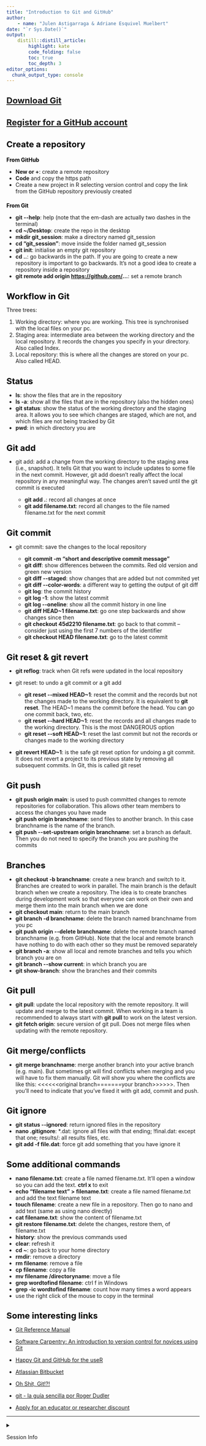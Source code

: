 ```yaml
---
title: "Introduction to Git and GitHub"
author:
    - name: "Julen Astigarraga & Adriane Esquivel Muelbert"
date: "`r Sys.Date()`"
output: 
    distill::distill_article:
        highlight: kate
        code_folding: false  
        toc: true            
        toc_depth: 3        
editor_options: 
  chunk_output_type: console
---
```


```{=html}
<style type="text/css">
h1 { /* Header 1 */
  font-size: 22px;
  color: Black;
}
h3 { /* Header 3 */
  font-size: 14px;
  color: Black;
}
</style>
```

# [Download Git](https://git-scm.com/downloads)

# [Register for a GitHub account](https://github.com)

# Create a repository

### From GitHub

-   **New or +**: create a remote repository
-   **Code** and copy the https path
-   Create a new project in R selecting version control and copy the link from the GitHub repository previously created

### From Git

-   **git \--help**: help (note that the em-dash are actually two dashes in the terminal)
-   **cd \~/Desktop**: create the repo in the desktop
-   **mkdir git_session**: make a directory named git_session
-   **cd "git_session"**: move inside the folder named git_session
-   **git init**: initialise an empty git repository
-   **cd ..**: go backwards in the path. If you are going to create a new repository is important to go backwards. It's not a good idea to create a repository inside a repository
-   **git remote add origin <https://github.com/>...**: set a remote branch

# Workflow in Git

Three trees:

1.  Working directory: where you are working. This tree is synchronised with the local files on your pc.
2.  Staging area: intermediate area between the working directory and the local repository. It records the changes you specify in your directory. Also called Index.
3.  Local repository: this is where all the changes are stored on your pc. Also called HEAD.

# Status

-   **ls**: show the files that are in the repository
-   **ls -a**: show all the files that are in the repository (also the hidden ones)
-   **git status**: show the status of the working directory and the staging area. It allows you to see which changes are staged, which are not, and which files are not being tracked by Git
-   **pwd**: in which directory you are

# Git add

-   git add: add a change from the working directory to the staging area (i.e., snapshot). It tells Git that you want to include updates to some file in the next commit. However, git add doesn't really affect the local repository in any meaningful way. The changes aren't saved until the git commit is executed

    -   **git add .**: record all changes at once
    -   **git add filename.txt**: record all changes to the file named filename.txt for the next commit

# Git commit

-   git commit: save the changes to the local repository

    -   **git commit -m "short and descriptive commit message"**
    -   **git diff**: show differences between the commits. Red old version and green new version
    -   **git diff \--staged**: show changes that are added but not commited yet
    -   **git diff \--color-words**: a different way to getting the output of git diff
    -   **git log**: the commit history
    -   **git log -1**: show the latest commit
    -   **git log \--oneline**: show all the commit history in one line
    -   **git diff HEAD\~1 filename.txt**: go one step backwards and show changes since then
    -   **git checkout 45d2210 filename.txt**: go back to that commit -- consider just using the first 7 numbers of the identifier
    -   **git checkout HEAD filename.txt**: go to the latest commit

# Git reset & git revert

-   **git reflog**: track when Git refs were updated in the local repository

-   git reset: to undo a git commit or a git add

    -   **git reset \--mixed HEAD\~1**: reset the commit and the records but not the changes made to the working directory. It is equivalent to **git reset**. The HEAD\~1 means the commit before the head. You can go one commit back, two, etc.
    -   **git reset \--hard HEAD\~1**: reset the records and all changes made to the working directory. This is the most DANGEROUS option
    -   **git reset \--soft HEAD\~1**: reset the last commit but not the records or changes made to the working directory

-   **git revert HEAD\~1**: is the safe git reset option for undoing a git commit. It does not revert a project to its previous state by removing all subsequent commits. In Git, this is called git reset

# Git push

-   **git push origin main**: is used to push committed changes to remote repositories for collaboration. This allows other team members to access the changes you have made
-   **git push origin branchname**: send files to another branch. In this case branchname is the name of the branch.
-   **git push \--set-upstream origin branchname**: set a branch as default. Then you do not need to specify the branch you are pushing the commits

# Branches

-   **git checkout -b branchname**: create a new branch and switch to it. Branches are created to work in parallel. The main branch is the default branch when we create a repository. The idea is to create branches during development work so that everyone can work on their own and merge them into the main branch when we are done
-   **git checkout main**: return to the main branch
-   **git branch -d branchname**: delete the branch named branchname from you pc
-   **git push origin \--delete branchname**: delete the remote branch named branchname (e.g. from GitHub). Note that the local and remote branch have nothing to do with each other so they must be removed separately
-   **git branch -a**: show all local and remote branches and tells you which branch you are on
-   **git branch \--show current**: in which branch you are
-   **git show-branch**: show the branches and their commits

# Git pull

-   **git pull**: update the local repository with the remote repository. It will update and merge to the latest commit. When working in a team is recommended to always start with **git pull** to work on the latest version.
-   **git fetch origin**: secure version of git pull. Does not merge files when updating with the remote repository.

# Git merge/conflicts

-   **git merge branchname**: merge another branch into your active branch (e.g. main). But sometimes git will find conflicts when merging and you will have to fix them manually. Git will show you where the conflicts are like this: \<\<\<\<\<\<original branch=======your branch\>\>\>\>\>\>. Then you'll need to indicate that you've fixed it with git add, commit and push.

# Git ignore

-   **git status \--ignored**: return ignored files in the repository
-   **nano .gitignore**: \*.dat: ignore all files with that ending; !final.dat: except that one; results/: all results files, etc.
-   **git add -f file.dat**: force git add something that you have ignore it

# Some additional commands

-   **nano filename.txt**: create a file named filename.txt. It'll open a window so you can add the text. **ctrl x** to exit
-   **echo "filename text" \> filename.txt**: create a file named filename.txt and add the text filename text
-   **touch filename**: create a new file in a repository. Then go to nano and add text (same as using nano directly)
-   **cat filename.txt**: show the content of filename.txt
-   **git restore filename.txt**: delete the changes, restore them, of filename.txt
-   **history**: show the previous commands used
-   **clear**: refresh it
-   **cd \~**: go back to your home directory
-   **rmdir**: remove a directory
-   **rm filename**: remove a file
-   **cp filename**: copy a file
-   **mv filename /directoryname**: move a file
-   **grep wordtofind filename**: ctrl f in Windows
-   **grep -ic wordtofind filename**: count how many times a word appears
-   use the right click of the mouse to copy in the terminal

# Some interesting links

-   [Git Reference Manual](https://git-scm.com/docs)

-   [Software Carpentry: An introduction to version control for novices using Git](http://swcarpentry.github.io/git-novice/)

-   [Happy Git and GitHub for the useR](https://happygitwithr.com/)

-   [Atlassian Bitbucket](https://www.atlassian.com/git/tutorials)

-   [Oh Shit, Git!?!](https://dangitgit.com/)

-   [git - la guía sencilla por Roger Dudler](https://rogerdudler.github.io/git-guide/index.es.html)

-   [Apply for an educator or researcher discount](https://docs.github.com/en/education/explore-the-benefits-of-teaching-and-learning-with-github-education/apply-for-an-educator-or-researcher-discount)

------------------------------------------------------------------------

<details>

<summary>

Session Info

</summary>

```r
Sys.time()
git2r::repository()
sessionInfo()
```

</details>
